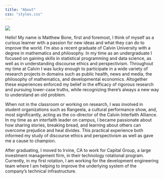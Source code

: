 ```yaml
---
title: "About"
css: "styles.css"
---
```


<img src="homePage/profile.png" class='profile'>

Hello! My name is Matthew Bone, first and foremost, I think of myself as a curious learner with a passion for new ideas and what they can do to improve the world. I'm also a recent graduate of Calvin University with a degree in mathematics and philosophy. In my time as an undergraduate I focused on gaining skills in statistical programming and data science, as well as in understanding discourse ethics and perspectivism. Throughout my time at Calvin I was lucky enough to participate in a wide variety of research projects in domains such as public health, news and media, the philosophy of mathematics, and developmental economics. Altogether these experiences enforced my belief in the efficacy of rigorous research and pursuing lower-case truths, while recognizing there's always a new way to understand an old problem. 

When not in the classroom or working on research, I was involved in student organizations such as Rangeela, a cultural performance show, and, most significantly, acting as the co-director of the Calvin Interfaith Alliance. In my time as an interfaith leader on campus, I became passionate about how sharing stories, breaking bread, and learning about others can overcome prejudice and heal divides. This practical experience both informed my study of discourse ethics and perspectivism as well as gave me a cause to champion.

After graduating, I moved to Irvine, CA to work for Capital Group, a large investment management firm, in their technology rotational program. Currently, in my first rotation, I am working for the development engineering team where I am helping to improve the underlying system of the company's technical infrastructure.